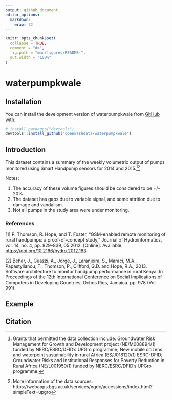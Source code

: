 ```yaml
---
output: github_document
editor_options: 
  markdown: 
    wrap: 72
---
```


<!-- README.md is generated from README.Rmd. Please edit that file -->

```r
knitr::opts_chunk$set(
  collapse = TRUE,
  comment = "#>",
  fig.path = "man/figures/README-",
  out.width = "100%"
)
```

# waterpumpkwale

<!-- badges: start -->

<!-- badges: end -->

## Installation

You can install the development version of waterpumpkwale from
[GitHub](https://github.com/waterpumpkwale) with:

``` r
# install.packages("devtools")
devtools::install_github("openwashdata/waterpumpkwale")
```

## Introduction

This dataset contains a summary of the weekly volumetric output of pumps
monitored using Smart Handpump sensors for 2014 and 2015.[^1][^2]

[^1]: Grants that permitted the data collection include: Groundwater
    Risk Management for Growth and Development project (NE/M008894/1)
    funded by NERC/ESRC/DFID's UPGro programme; New mobile citizens and
    waterpoint sustainability in rural Africa (ES/J018120/1) ESRC-DFID;
    Groundwater Risks and Institutional Responses for Poverty Reduction
    in Rural Africa (NE/L001950/1) funded by NERC/ESRC/DFID's UPGro
    programme.
[^2]: More information of the data sources: https://webapps.bgs.ac.uk/services/ngdc/accessions/index.html?simpleText=upgro

Notes:

1.  The accuracy of these volume figures should be considered to be +/-
    20%.
2.  The dataset has gaps due to variable signal, and some attrition due
    to damage and vandalism.
3.  Not all pumps in the study area were under monitoring.

### References

[1] P. Thomson, R. Hope, and T. Foster, "GSM-enabled remote monitoring
of rural handpumps: a proof-of-concept study," Journal of
Hydroinformatics, vol. 14, no. 4, pp. 829--839, 05 2012. [Online].
Available: <https://doi.org/10.2166/hydro.2012.183>

[2] Behar, J., Guazzi, A., Jorge, J., Laranjeira, S., Maraci, M.A.,
Papastylianou, T., Thomson, P., Clifford, G.D. and Hope, R.A., 2013.
Software architecture to monitor handpump performance in rural Kenya. In
Proceedings of the 12th International Conference on Social Implications
of Computers in Developing Countries, Ochos Rios, Jamaica. pp. 978 (Vol.
991).

## Example 

## Citation 
